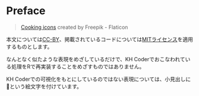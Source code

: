 # Preface {.unnumbered}

> [Cooking icons](https://www.flaticon.com/free-icons/cooking) created by Freepik - Flaticon

本文については[CC-BY](https://creativecommons.org/licenses/by/4.0/)、掲載されているコードについては[MITライセンス](https://github.com/paithiov909/textvis-recipes/blob/main/LICENSE.md)を適用するものとします。

なんとなく似たような表現をめざしているだけで、KH Coderでおこなわれている処理をRで再実装することをめざすものではありません。

KH Coderでの可視化をもとにしているのではない表現については、小見出しに🍳という絵文字を付けています。
